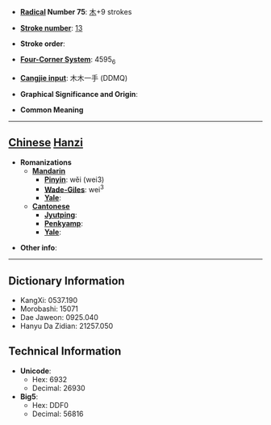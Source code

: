 * '''[[Wiktionary:Chinese radical index| Radical]] Number 75''': [[Wiktionary:Chinese radical index 木|木]]+9 strokes

* '''[[Wiktionary:Chinese total strokes index|Stroke number]]''': [[Wiktionary:Chinese total strokes index 13|13]]

* '''Stroke order''': 

* '''[[Wiktionary:Chinese four corner index|Four-Corner System]]''': 4595<sub>6</sub>

* '''[[Wiktionary:Chinese Cangjie index|Cangjie input]]''': 木木一手 (DDMQ)

* '''Graphical Significance and Origin''': 

* '''Common Meaning'''

----

== [[Chinese]] [[Hanzi]] ==

* '''Romanizations'''
** '''[[Mandarin]]'''
*** '''[[Pinyin]]''': wěi (wei3)
*** '''[[Wade-Giles]]''': wei<sup>3</sup>
*** '''[[Yale]]''': 
** '''[[Cantonese]]'''
*** '''[[Jyutping]]''':
*** '''[[Penkyamp]]''': 
*** '''[[Yale]]''': 

* '''Other info''': 

----

== Dictionary Information ==

* KangXi: 0537.190
* Morobashi: 15071
* Dae Jaweon: 0925.040
* Hanyu Da Zidian: 21257.050

== Technical Information ==

* '''Unicode''':
** Hex: 6932
** Decimal: 26930
* '''Big5''':
** Hex: DDF0
** Decimal: 56816